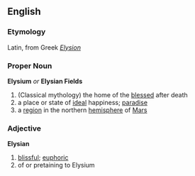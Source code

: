 == English ==
=== Etymology ===
Latin, from Greek ''[[Elysion]]''

=== Proper Noun ===
'''Elysium''' ''or'' '''Elysian Fields'''
# (Classical mythology) the home of the [[blessed]] after death
# a place or state of [[ideal]] happiness; [[paradise]]
# a [[region]] in the northern [[hemisphere]] of [[Mars]]

=== Adjective ===
'''Elysian'''
# [[blissful]]; [[euphoric]]
# of or pretaining to Elysium